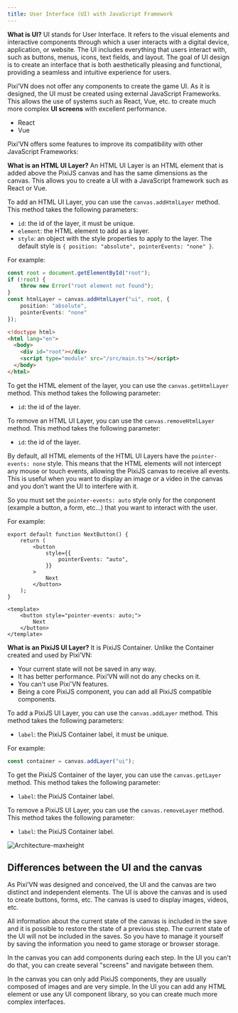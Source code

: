 ```yaml
---
title: User Interface (UI) with JavaScript Framework
---
```


**What is UI?** UI stands for User Interface. It refers to the visual elements and interactive components through which a user interacts with a digital device, application, or website. The UI includes everything that users interact with, such as buttons, menus, icons, text fields, and layout. The goal of UI design is to create an interface that is both aesthetically pleasing and functional, providing a seamless and intuitive experience for users.

Pixi’VN does not offer any components to create the game UI. As it is designed, the UI must be created using external JavaScript Frameworks. This allows the use of systems such as React, Vue, etc. to create much more complex **UI screens** with excellent performance.

* <DynamicLink href="/start/interface-react">React</DynamicLink>
* <DynamicLink href="/start/interface-vue">Vue</DynamicLink>

Pixi’VN offers some features to improve its compatibility with other JavaScript Frameworks:

<Accordions>

<Accordion title="Adding HTML UI Layers" id="adding-html-ui-layers">

**What is an HTML UI Layer?** An HTML UI Layer is an HTML element that is added above the PixiJS canvas and has the same dimensions as the canvas. This allows you to create a UI with a JavaScript framework such as React or Vue.

To add an HTML UI Layer, you can use the `canvas.addHtmlLayer` method. This method takes the following parameters:

* `id`: the id of the layer, it must be unique.
* `element`: the HTML element to add as a layer.
* `style`: an object with the style properties to apply to the layer. The default style is `{ position: "absolute", pointerEvents: "none" }`.

For example:

```ts tab="src/main.ts"
const root = document.getElementById("root");
if (!root) {
    throw new Error("root element not found");
}
const htmlLayer = canvas.addHtmlLayer("ui", root, {
    position: "absolute",
    pointerEvents: "none"
});
```

```html tab="index.html"
<!doctype html>
<html lang="en">
  <body>
    <div id="root"></div>
    <script type="module" src="/src/main.ts"></script>
  </body>
</html>
```

To get the HTML element of the layer, you can use the `canvas.getHtmlLayer` method. This method takes the following parameter:

* `id`: the id of the layer.

To remove an HTML UI Layer, you can use the `canvas.removeHtmlLayer` method. This method takes the following parameter:

* `id`: the id of the layer.

</Accordion>

<Accordion title="How to enable HTML UI interaction?" id="how-to-enable-ui-interaction">

By default, all HTML elements of the HTML UI Layers have the `pointer-events: none` style. This means that the HTML elements will not intercept any mouse or touch events, allowing the PixiJS canvas to receive all events. This is useful when you want to display an image or a video in the canvas and you don't want the UI to interfere with it.

So you must set the `pointer-events: auto` style only for the conponent (example a button, a form, etc...) that you want to interact with the user.

For example:

```tsx tab="React"
export default function NextButton() {
    return (
        <button
            style={{
                pointerEvents: "auto",
            }}
        >
            Next
        </button>
    );
}
```

```vue tab="Vue"
<template>
    <button style="pointer-events: auto;">
        Next
    </button>
</template>
```

</Accordion>

<Accordion title="Adding PixiJS UI Layers" id="adding-pixijs-ui-layers">

**What is an PixiJS UI Layer?** It is PixiJS Container. Unlike the Container created and used by Pixi’VN:

* Your current state will not be saved in any way.
* It has better performance. Pixi’VN will not do any checks on it.
* You can't use Pixi'VN features.
* Being a core PixiJS component, you can add all PixiJS compatible components.

To add a PixiJS UI Layer, you can use the `canvas.addLayer` method. This method takes the following parameters:

* `label`: the PixiJS Container label, it must be unique.

For example:

```ts title="src/main.ts"
const container = canvas.addLayer("ui");
```

To get the PixiJS Container of the layer, you can use the `canvas.getLayer` method. This method takes the following parameter:

* `label`: the PixiJS Container label.

To remove a PixiJS UI Layer, you can use the `canvas.removeLayer` method. This method takes the following parameter:

* `label`: the PixiJS Container label.

</Accordion>

</Accordions>

![Architecture-maxheight](/arch.png)

## Differences between the UI and the canvas

As Pixi’VN was designed and conceived, the UI and the canvas are two distinct and independent elements. The UI is above the canvas and is used to create buttons, forms, etc. The canvas is used to display images, videos, etc.

All information about the current state of the canvas is included in the save and it is possible to restore the state of a previous step. The current state of the UI will not be included in the saves. So you have to <DynamicLink href="/start/interface-connect-storage">manage it yourself by saving the information</DynamicLink> you need to <DynamicLink href="/start/storage">game storage</DynamicLink> or browser storage.

In the canvas you can add components during each step. In the UI you can't do that, you can create several <DynamicLink href="/start/interface-connect-storage">"screens" and navigate between them</DynamicLink>.

In the canvas you can only add PixiJS components, they are usually composed of images and are very simple. In the UI you can add any HTML element or use any UI component library, so you can create much more complex interfaces.
